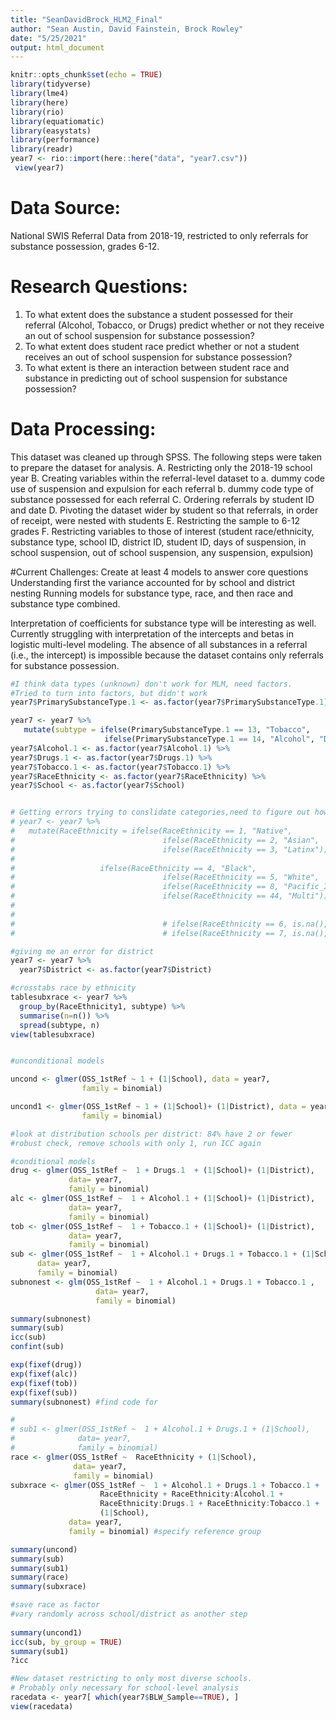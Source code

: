 ```yaml
---
title: "SeanDavidBrock_HLM2_Final"
author: "Sean Austin, David Fainstein, Brock Rowley"
date: "5/25/2021"
output: html_document
---
```


```r
knitr::opts_chunk$set(echo = TRUE)
library(tidyverse)
library(lme4)
library(here)
library(rio)
library(equatiomatic)
library(easystats)
library(performance)
library(readr)
year7 <- rio::import(here::here("data", "year7.csv"))
 view(year7)
```
# Data Source: 
National SWIS Referral Data from 2018-19, restricted to only referrals for substance possession, grades 6-12. 

# Research Questions: 
1. To what extent does the substance a student possessed for their referral (Alcohol, Tobacco, or Drugs) predict whether or not they receive an out of school suspension for substance possession?
2. To what extent does student race predict whether or not a student receives an out of school suspension for substance possession?
3. To what extent is there an interaction between student race and substance in predicting out of school suspension for substance possession?

# Data Processing:
This dataset was cleaned up through SPSS. The following steps were taken to prepare the dataset for analysis.
A.	Restricting only the 2018-19 school year
B.	Creating variables within the referral-level dataset to 
a.	dummy code use of suspension and expulsion for each referral
b.	dummy code type of substance possessed for each referral
C.	Ordering referrals by student ID and date
D.	Pivoting the dataset wider by student so that referrals, in order of receipt, were nested with students
E.	Restricting the sample to 6-12 grades
F.	Restricting variables to those of interest (student race/ethnicity, substance type, school ID, district ID, student ID, days of suspension, in school suspension, out of school suspension, any suspension, expulsion)

#Current Challenges:
Create at least 4 models to answer core questions
Understanding first the variance accounted for by school and district nesting
Running models for substance type, race, and then race and substance type combined.

Interpretation of coefficients for substance type will be interesting as well. Currently struggling with interpretation of the intercepts and betas in logistic multi-level modeling. The absence of all substances in a referral (i.e., the intercept) is impossible because the dataset contains only referrals for substance possession.
```r
#I think data types (unknown) don't work for MLM, need factors. 
#Tried to turn into factors, but didn't work
year7$PrimarySubstanceType.1 <- as.factor(year7$PrimarySubstanceType.1)

year7 <- year7 %>% 
   mutate(subtype = ifelse(PrimarySubstanceType.1 == 13, "Tobacco", 
                     ifelse(PrimarySubstanceType.1 == 14, "Alcohol", "Drugs"))) %>% 
year7$Alcohol.1 <- as.factor(year7$Alcohol.1) %>% 
year7$Drugs.1 <- as.factor(year7$Drugs.1) %>% 
year7$Tobacco.1 <- as.factor(year7$Tobacco.1) %>% 
year7$RaceEthnicity <- as.factor(year7$RaceEthnicity) %>% 
year7$School <- as.factor(year7$School)


# Getting errors trying to conslidate categories,need to figure out how to make missing
# year7 <- year7 %>% 
#   mutate(RaceEthnicity = ifelse(RaceEthnicity == 1, "Native", 
#                                 ifelse(RaceEthnicity == 2, "Asian", 
#                                 ifelse(RaceEthnicity == 3, "Latinx")))) 
#                                 
#                   ifelse(RaceEthnicity == 4, "Black", 
#                                 ifelse(RaceEthnicity == 5, "White", 
#                                 ifelse(RaceEthnicity == 8, "Pacific_Islander", 
#                                 ifelse(RaceEthnicity == 44, "Multi"))))
#                                 
# 
#                                 # ifelse(RaceEthnicity == 6, is.na(), 
#                                 # ifelse(RaceEthnicity == 7, is.na(), )

#giving me an error for district
year7 <- year7 %>%
  year7$District <- as.factor(year7$District)

#crosstabs race by ethnicity
tablesubxrace <- year7 %>% 
  group_by(RaceEthnicity1, subtype) %>% 
  summarise(n=n()) %>% 
  spread(subtype, n)
view(tablesubxrace)


#unconditional models

uncond <- glmer(OSS_1stRef ~ 1 + (1|School), data = year7, 
                family = binomial)

uncond1 <- glmer(OSS_1stRef ~ 1 + (1|School)+ (1|District), data = year7, 
                family = binomial)

#look at distribution schools per district: 84% have 2 or fewer
#robust check, remove schools with only 1, run ICC again

#conditional models
drug <- glmer(OSS_1stRef ~  1 + Drugs.1  + (1|School)+ (1|District), 
             data= year7, 
             family = binomial)
alc <- glmer(OSS_1stRef ~  1 + Alcohol.1 + (1|School)+ (1|District), 
             data= year7, 
             family = binomial)
tob <- glmer(OSS_1stRef ~  1 + Tobacco.1 + (1|School)+ (1|District), 
             data= year7, 
             family = binomial)
sub <- glmer(OSS_1stRef ~  1 + Alcohol.1 + Drugs.1 + Tobacco.1 + (1|School), 
      data= year7, 
      family = binomial)
subnonest <- glm(OSS_1stRef ~  1 + Alcohol.1 + Drugs.1 + Tobacco.1 , 
                   data= year7, 
                   family = binomial)

summary(subnonest)
summary(sub)
icc(sub)
confint(sub)

exp(fixef(drug)) 
exp(fixef(alc))
exp(fixef(tob))
exp(fixef(sub))
summary(subnonest) #find code for 

# 
# sub1 <- glmer(OSS_1stRef ~  1 + Alcohol.1 + Drugs.1 + (1|School), 
#              data= year7, 
#              family = binomial)
race <- glmer(OSS_1stRef ~  RaceEthnicity + (1|School),
              data= year7, 
              family = binomial)
subxrace <- glmer(OSS_1stRef ~  1 + Alcohol.1 + Drugs.1 + Tobacco.1 + 
                    RaceEthnicity + RaceEthnicity:Alcohol.1 + 
                    RaceEthnicity:Drugs.1 + RaceEthnicity:Tobacco.1 + 
                    (1|School), 
             data= year7, 
             family = binomial) #specify reference group

summary(uncond)
summary(sub)
summary(sub1)
summary(race)
summary(subxrace)

#save race as factor
#vary randomly across school/district as another step
  
summary(uncond1)
icc(sub, by_group = TRUE)
summary(sub1)
?icc

#New dataset restricting to only most diverse schools. 
# Probably only necessary for school-level analysis
racedata <- year7[ which(year7$BLW_Sample==TRUE), ]
view(racedata)
```